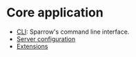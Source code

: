 
# Core application

- [CLI](/docs/core/cli): Sparrow's command line interface.
- [Server configuration](/docs/core/server-config)
- [Extensions](/docs/core/extensions)

